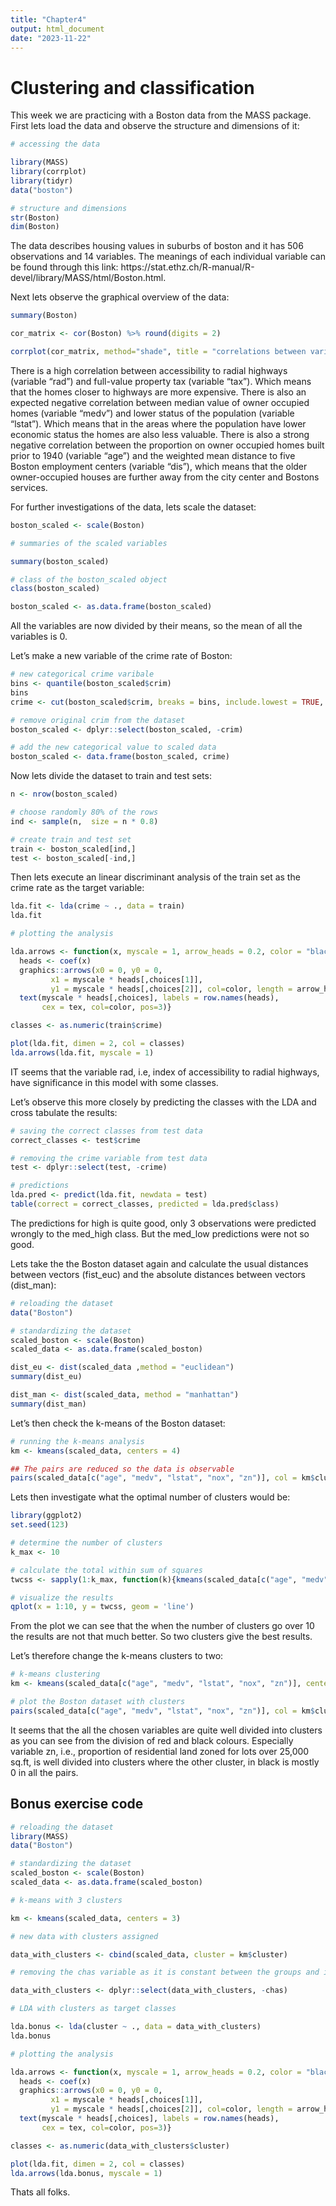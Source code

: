 ```yaml
---
title: "Chapter4"
output: html_document
date: "2023-11-22"
---
```


# Clustering and classification

This week we are practicing with a Boston data from the MASS package. First lets load the data and observe the structure and dimensions of it:

```r

# accessing the data

library(MASS)
library(corrplot)
library(tidyr)
data("boston")

# structure and dimensions
str(Boston)
dim(Boston)


```

The data describes housing values in suburbs of boston and it has 506 observations and 14 variables. The meanings of each individual variable can be found through this link: https://stat.ethz.ch/R-manual/R-devel/library/MASS/html/Boston.html.

Next lets observe the graphical overview of the data:

```r

summary(Boston)

cor_matrix <- cor(Boston) %>% round(digits = 2)

corrplot(cor_matrix, method="shade", title = "correlations between variables in the data")

```

There is a high correlation between accessibility to radial highways (variable "rad") and full-value property tax (variable "tax"). Which means that the homes closer to highways are more expensive. There is also an expected negative correlation between median value of owner occupied homes (variable "medv") and lower status of the population (variable "lstat"). Which means that in the areas where the population have lower economic status the homes are also less valuable. There is also a strong negative correlation between the proportion on owner occupied homes built prior to 1940 (variable "age") and the weighted mean distance to five Boston employment centers (variable "dis"), which means that the older owner-occupied houses are further away from the city center and Bostons services. 

For further investigations of the data, lets scale the dataset:

```r

boston_scaled <- scale(Boston)

# summaries of the scaled variables

summary(boston_scaled)

# class of the boston_scaled object
class(boston_scaled)

boston_scaled <- as.data.frame(boston_scaled)

```

All the variables are now divided by their means, so the mean of all the variables is 0.

Let's make a new variable of the crime rate of Boston:

```r

# new categorical crime varibale
bins <- quantile(boston_scaled$crim)
bins 
crime <- cut(boston_scaled$crim, breaks = bins, include.lowest = TRUE, labels = c("low","med_low","med_high","high"))

# remove original crim from the dataset
boston_scaled <- dplyr::select(boston_scaled, -crim)

# add the new categorical value to scaled data
boston_scaled <- data.frame(boston_scaled, crime)

```


Now lets divide the dataset to train and test sets:

```r
n <- nrow(boston_scaled)

# choose randomly 80% of the rows
ind <- sample(n,  size = n * 0.8)

# create train and test set
train <- boston_scaled[ind,]
test <- boston_scaled[-ind,]


```


Then lets execute an linear discriminant analysis of the train set as the crime rate as the target variable:

```r

lda.fit <- lda(crime ~ ., data = train)
lda.fit

# plotting the analysis

lda.arrows <- function(x, myscale = 1, arrow_heads = 0.2, color = "black", tex = 0.75, choices = c(1,2)){
  heads <- coef(x)
  graphics::arrows(x0 = 0, y0 = 0, 
         x1 = myscale * heads[,choices[1]], 
         y1 = myscale * heads[,choices[2]], col=color, length = arrow_heads)
  text(myscale * heads[,choices], labels = row.names(heads), 
       cex = tex, col=color, pos=3)}

classes <- as.numeric(train$crime)

plot(lda.fit, dimen = 2, col = classes)
lda.arrows(lda.fit, myscale = 1)

```

IT seems that the variable rad, i.e, index of accessibility to radial highways, have significance in this model with some classes.


Let's observe this more closely by predicting the classes with the LDA and cross tabulate the results:


```r
# saving the correct classes from test data
correct_classes <- test$crime

# removing the crime variable from test data
test <- dplyr::select(test, -crime)

# predictions
lda.pred <- predict(lda.fit, newdata = test)
table(correct = correct_classes, predicted = lda.pred$class)


```

The predictions for high is quite good, only 3 observations were predicted wrongly to the med_high class. But the med_low predictions were not so good. 

Lets take the the Boston dataset again and calculate the usual distances between vectors (fist_euc) and the absolute distances between vectors (dist_man):

```r
# reloading the dataset
data("Boston")

# standardizing the dataset
scaled_boston <- scale(Boston)
scaled_data <- as.data.frame(scaled_boston)

dist_eu <- dist(scaled_data ,method = "euclidean")
summary(dist_eu)

dist_man <- dist(scaled_data, method = "manhattan")
summary(dist_man)
```

Let's then check the k-means of the Boston dataset:

```r

# running the k-means analysis
km <- kmeans(scaled_data, centers = 4)

## The pairs are reduced so the data is observable
pairs(scaled_data[c("age", "medv", "lstat", "nox", "zn")], col = km$cluster)

```

Lets then investigate what the optimal number of clusters would be:

```r

library(ggplot2)
set.seed(123)

# determine the number of clusters
k_max <- 10

# calculate the total within sum of squares
twcss <- sapply(1:k_max, function(k){kmeans(scaled_data[c("age", "medv", "lstat", "nox", "zn")], k)$tot.withinss})

# visualize the results
qplot(x = 1:10, y = twcss, geom = 'line')

```
From the plot we can see that the when the number of clusters go over 10 the results are not that much better. So two clusters give the best results.

Let's therefore change the k-means clusters to two:

```r
# k-means clustering
km <- kmeans(scaled_data[c("age", "medv", "lstat", "nox", "zn")], centers = 2)

# plot the Boston dataset with clusters
pairs(scaled_data[c("age", "medv", "lstat", "nox", "zn")], col = km$cluster)
```

It seems that the all the chosen variables are quite well divided into clusters as you can see from the division of red and black colours. Especially variable zn, i.e., proportion of residential land zoned for lots over 25,000 sq.ft, is well divided into clusters where the other cluster, in black is mostly 0 in all the pairs.

## Bonus exercise code



```r
# reloading the dataset
library(MASS)
data("Boston")

# standardizing the dataset
scaled_boston <- scale(Boston)
scaled_data <- as.data.frame(scaled_boston)

# k-means with 3 clusters

km <- kmeans(scaled_data, centers = 3)

# new data with clusters assigned

data_with_clusters <- cbind(scaled_data, cluster = km$cluster)

# removing the chas variable as it is constant between the groups and interfering with the analysis

data_with_clusters <- dplyr::select(data_with_clusters, -chas)

# LDA with clusters as target classes

lda.bonus <- lda(cluster ~ ., data = data_with_clusters)
lda.bonus

# plotting the analysis

lda.arrows <- function(x, myscale = 1, arrow_heads = 0.2, color = "black", tex = 0.75, choices = c(1,2)){
  heads <- coef(x)
  graphics::arrows(x0 = 0, y0 = 0, 
         x1 = myscale * heads[,choices[1]], 
         y1 = myscale * heads[,choices[2]], col=color, length = arrow_heads)
  text(myscale * heads[,choices], labels = row.names(heads), 
       cex = tex, col=color, pos=3)}

classes <- as.numeric(data_with_clusters$cluster)

plot(lda.fit, dimen = 2, col = classes)
lda.arrows(lda.bonus, myscale = 1)

```


Thats all folks.






